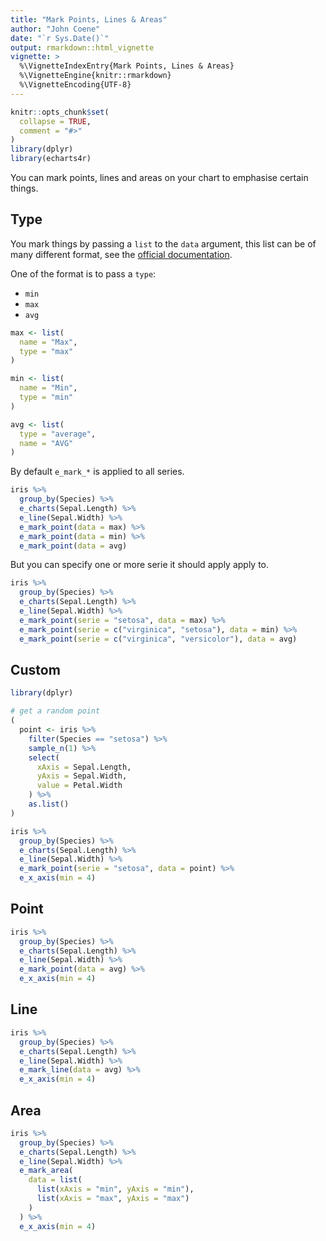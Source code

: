 ```yaml
---
title: "Mark Points, Lines & Areas"
author: "John Coene"
date: "`r Sys.Date()`"
output: rmarkdown::html_vignette
vignette: >
  %\VignetteIndexEntry{Mark Points, Lines & Areas}
  %\VignetteEngine{knitr::rmarkdown}
  %\VignetteEncoding{UTF-8}
---
```


```r
knitr::opts_chunk$set(
  collapse = TRUE,
  comment = "#>"
)
library(dplyr)
library(echarts4r)
```

You can mark points, lines and areas on your chart to emphasise certain things.



## Type

You mark things by passing a `list` to the `data` argument, this list can be of many different format, see the [official documentation](https://ecomfe.github.io/echarts-doc/public/en/option.html#series-line.markPoint.data).

One of the format is to pass a `type`:

- `min`
- `max`
- `avg`

```r
max <- list(
  name = "Max",
  type = "max"
)

min <- list(
  name = "Min",
  type = "min"
)

avg <- list(
  type = "average",
  name = "AVG"
)
```

By default `e_mark_*` is applied to all series.

```r
iris %>% 
  group_by(Species) %>% 
  e_charts(Sepal.Length) %>% 
  e_line(Sepal.Width) %>% 
  e_mark_point(data = max) %>% 
  e_mark_point(data = min) %>% 
  e_mark_point(data = avg)
```

But you can specify one or more serie it should apply apply to.

```r
iris %>% 
  group_by(Species) %>% 
  e_charts(Sepal.Length) %>% 
  e_line(Sepal.Width) %>% 
  e_mark_point(serie = "setosa", data = max) %>% 
  e_mark_point(serie = c("virginica", "setosa"), data = min) %>% 
  e_mark_point(serie = c("virginica", "versicolor"), data = avg)
```

## Custom

```r
library(dplyr)

# get a random point
(
  point <- iris %>% 
    filter(Species == "setosa") %>% 
    sample_n(1) %>%  
    select(
      xAxis = Sepal.Length,
      yAxis = Sepal.Width,
      value = Petal.Width
    ) %>% 
    as.list()
)

iris %>% 
  group_by(Species) %>% 
  e_charts(Sepal.Length) %>% 
  e_line(Sepal.Width) %>% 
  e_mark_point(serie = "setosa", data = point) %>% 
  e_x_axis(min = 4)
```

## Point

```r
iris %>% 
  group_by(Species) %>% 
  e_charts(Sepal.Length) %>% 
  e_line(Sepal.Width) %>% 
  e_mark_point(data = avg) %>% 
  e_x_axis(min = 4)
```

## Line

```r
iris %>% 
  group_by(Species) %>% 
  e_charts(Sepal.Length) %>% 
  e_line(Sepal.Width) %>% 
  e_mark_line(data = avg) %>% 
  e_x_axis(min = 4)
```

## Area

```r
iris %>% 
  group_by(Species) %>% 
  e_charts(Sepal.Length) %>% 
  e_line(Sepal.Width) %>% 
  e_mark_area(
    data = list(
      list(xAxis = "min", yAxis = "min"), 
      list(xAxis = "max", yAxis = "max")
    )
  ) %>% 
  e_x_axis(min = 4)
```